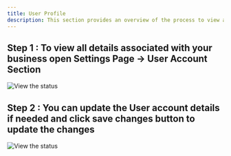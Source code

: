 ```yaml
---
title: User Profile
description: This section provides an overview of the process to view and manage your user profile for your Dodo Payments account.
---
```

## Step 1 : To view all details associated with your business open Settings Page → User Account Section

<Frame>
    <img src="/images/guides/business-user/User - 1.webp" alt="View the status"/>
</Frame>

## Step 2 : You can update the User account details if needed and click save changes button to update the changes

<Frame>
    <img src="/images/guides/business-user/User - 2.webp" alt="View the status"/>
</Frame>